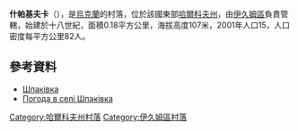 {{coord|49|8|20|N|37|12|32|E|scale:100000_region:UA|display=title}}

'''什帕基夫卡'''（{{lang-uk|Шпаківка}}），是[[烏克蘭|烏克蘭]]的村落，位於該國東部[[哈爾科夫州|哈爾科夫州]]，由[[伊久姆區|伊久姆區]]負責管轄，始建於十八世紀，面積0.18平方公里，海拔高度107米，2001年人口15，人口密度每平方公里82人。

==參考資料==
*[http://w1.c1.rada.gov.ua/pls/z7502/A005?rdat1=09.01.2009&rf7571=33286 Шпаківка]{{dead link|date=2017年11月 |bot=InternetArchiveBot |fix-attempted=yes }}
* [http://weather.in.ua/ua/har'kovskaja/29126 Погода в селі Шпаківка] {{Wayback|url=http://weather.in.ua/ua/har'kovskaja/29126 |date=20160323035820 }}

{{DEFAULTSORT:Шпаківка}}
[[Category:哈爾科夫州村落|Category:哈爾科夫州村落]]
[[Category:伊久姆區村落|Category:伊久姆區村落]]


{{Kharkiv-geo-stub}}